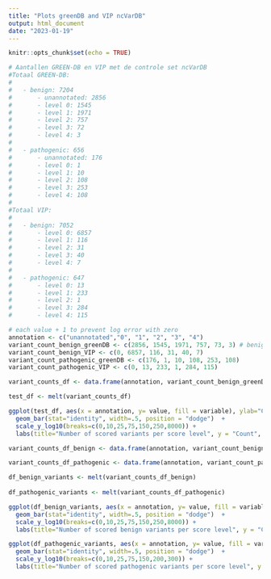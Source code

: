 ```yaml
---
title: "Plots greenDB and VIP ncVarDB"
output: html_document
date: "2023-01-19"
---
```


```r
knitr::opts_chunk$set(echo = TRUE)
```

```r
# Aantallen GREEN-DB en VIP met de controle set ncVarDB
#Totaal GREEN-DB:
#
#	- benign: 7204
#		- unannotated: 2856
#		- level 0: 1545
#		- level 1: 1971
#		- level 2: 757
#		- level 3: 72
#		- level 4: 3
#		
#	- pathogenic: 656
#		- unannotated: 176
#		- level 0: 1
#		- level 1: 10
#		- level 2: 108
#		- level 3: 253
#		- level 4: 108		
#
#Totaal VIP:
#	
#	- benign: 7052
#		- level 0: 6857
#		- level 1: 116
#		- level 2: 31
#		- level 3: 40
#		- level 4: 7
#	
#	- pathogenic: 647
#		- level 0: 13
#		- level 1: 233
#		- level 2: 1
#		- level 3: 284
#		- level 4: 115		 

# each value + 1 to prevent log error with zero
annotation <- c("unannotated","0", "1", "2", "3", "4")
variant_count_benign_greenDB <- c(2856, 1545, 1971, 757, 73, 3) # benign GREEN-DB
variant_count_benign_VIP <- c(0, 6857, 116, 31, 40, 7)
variant_count_pathogenic_greenDB <- c(176, 1, 10, 108, 253, 108)
variant_count_pathogenic_VIP <- c(0, 13, 233, 1, 284, 115)

variant_counts_df <- data.frame(annotation, variant_count_benign_greenDB, variant_count_benign_VIP, variant_count_pathogenic_greenDB, variant_count_pathogenic_VIP)

test_df <- melt(variant_counts_df)

ggplot(test_df, aes(x = annotation, y= value, fill = variable), ylab="Count") +
  geom_bar(stat="identity", width=.5, position = "dodge")  +
  scale_y_log10(breaks=c(0,10,25,75,150,250,8000)) +
  labs(title="Number of scored variants per score level", y = "Count", x = "Score")

variant_counts_df_benign <- data.frame(annotation, variant_count_benign_greenDB, variant_count_benign_VIP)

variant_counts_df_pathogenic <- data.frame(annotation, variant_count_pathogenic_greenDB, variant_count_pathogenic_VIP)

df_benign_variants <- melt(variant_counts_df_benign)
  
df_pathogenic_variants <- melt(variant_counts_df_pathogenic)

ggplot(df_benign_variants, aes(x = annotation, y= value, fill = variable), ylab="Count") +
  geom_bar(stat="identity", width=.5, position = "dodge")  +
  scale_y_log10(breaks=c(0,10,25,75,150,250,8000)) +
  labs(title="Number of scored benign variants per score level", y = "Count", x = "Score")

ggplot(df_pathogenic_variants, aes(x = annotation, y= value, fill = variable), ylab="Count") +
  geom_bar(stat="identity", width=.5, position = "dodge")  +
  scale_y_log10(breaks=c(0,10,25,75,150,200,300)) +
  labs(title="Number of scored pathogenic variants per score level", y = "Count", x = "Score")

```
